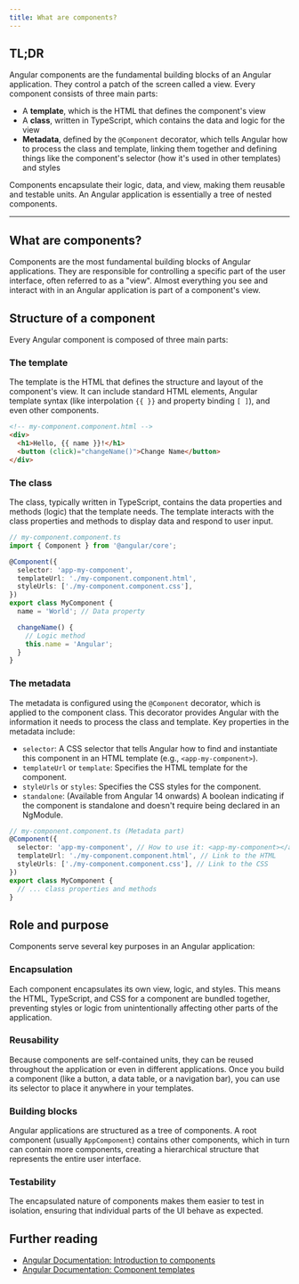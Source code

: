 ```yaml
---
title: What are components?
---
```


## TL;DR

Angular components are the fundamental building blocks of an Angular application. They control a patch of the screen called a view. Every component consists of three main parts:

- A **template**, which is the HTML that defines the component's view
- A **class**, written in TypeScript, which contains the data and logic for the view
- **Metadata**, defined by the `@Component` decorator, which tells Angular how to process the class and template, linking them together and defining things like the component's selector (how it's used in other templates) and styles

Components encapsulate their logic, data, and view, making them reusable and testable units. An Angular application is essentially a tree of nested components.

---

## What are components?

Components are the most fundamental building blocks of Angular applications. They are responsible for controlling a specific part of the user interface, often referred to as a "view". Almost everything you see and interact with in an Angular application is part of a component's view.

## Structure of a component

Every Angular component is composed of three main parts:

### The template

The template is the HTML that defines the structure and layout of the component's view. It can include standard HTML elements, Angular template syntax (like interpolation `{{ }}` and property binding `[ ]`), and even other components.

```html
<!-- my-component.component.html -->
<div>
  <h1>Hello, {{ name }}!</h1>
  <button (click)="changeName()">Change Name</button>
</div>
```

### The class

The class, typically written in TypeScript, contains the data properties and methods (logic) that the template needs. The template interacts with the class properties and methods to display data and respond to user input.

```typescript
// my-component.component.ts
import { Component } from '@angular/core';

@Component({
  selector: 'app-my-component',
  templateUrl: './my-component.component.html',
  styleUrls: ['./my-component.component.css'],
})
export class MyComponent {
  name = 'World'; // Data property

  changeName() {
    // Logic method
    this.name = 'Angular';
  }
}
```

### The metadata

The metadata is configured using the `@Component` decorator, which is applied to the component class. This decorator provides Angular with the information it needs to process the class and template. Key properties in the metadata include:

- `selector`: A CSS selector that tells Angular how to find and instantiate this component in an HTML template (e.g., `<app-my-component>`).
- `templateUrl` or `template`: Specifies the HTML template for the component.
- `styleUrls` or `styles`: Specifies the CSS styles for the component.
- `standalone`: (Available from Angular 14 onwards) A boolean indicating if the component is standalone and doesn't require being declared in an NgModule.

```typescript
// my-component.component.ts (Metadata part)
@Component({
  selector: 'app-my-component', // How to use it: <app-my-component></app-my-component>
  templateUrl: './my-component.component.html', // Link to the HTML
  styleUrls: ['./my-component.component.css'], // Link to the CSS
})
export class MyComponent {
  // ... class properties and methods
}
```

## Role and purpose

Components serve several key purposes in an Angular application:

### Encapsulation

Each component encapsulates its own view, logic, and styles. This means the HTML, TypeScript, and CSS for a component are bundled together, preventing styles or logic from unintentionally affecting other parts of the application.

### Reusability

Because components are self-contained units, they can be reused throughout the application or even in different applications. Once you build a component (like a button, a data table, or a navigation bar), you can use its selector to place it anywhere in your templates.

### Building blocks

Angular applications are structured as a tree of components. A root component (usually `AppComponent`) contains other components, which in turn can contain more components, creating a hierarchical structure that represents the entire user interface.

### Testability

The encapsulated nature of components makes them easier to test in isolation, ensuring that individual parts of the UI behave as expected.

## Further reading

- [Angular Documentation: Introduction to components](https://angular.dev/guide/components)
- [Angular Documentation: Component templates](https://angular.dev/guide/templates)
